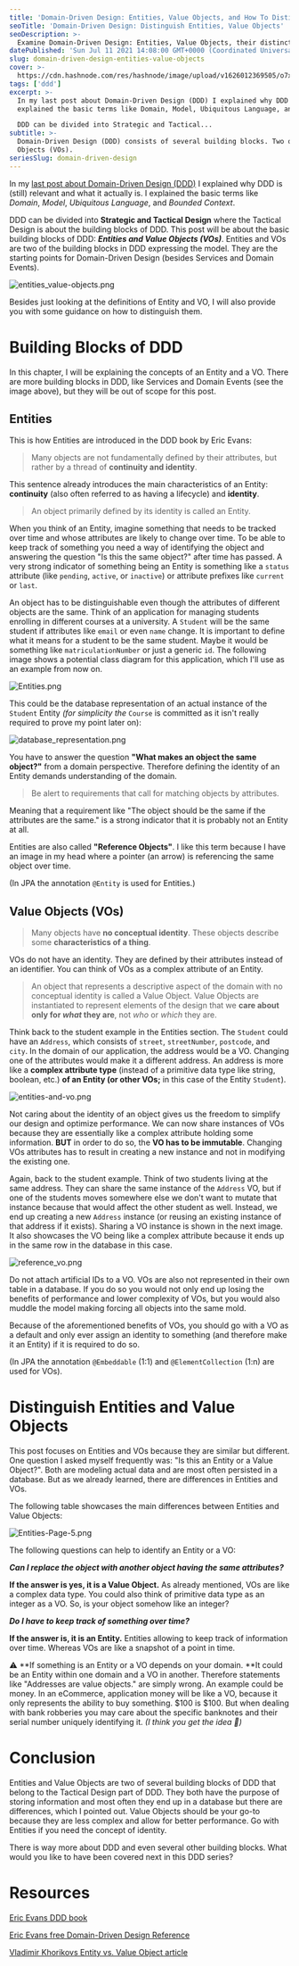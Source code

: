 ```yaml
---
title: 'Domain-Driven Design: Entities, Value Objects, and How To Distinguish Them'
seoTitle: 'Domain-Driven Design: Distinguish Entities, Value Objects'
seoDescription: >-
  Examine Domain-Driven Design: Entities, Value Objects, their distinctions, and effective modeling.
datePublished: 'Sun Jul 11 2021 14:08:00 GMT+0000 (Coordinated Universal Time)'
slug: domain-driven-design-entities-value-objects
cover: >-
  https://cdn.hashnode.com/res/hashnode/image/upload/v1626012369505/o7xRDYZVe.png
tags: ['ddd']
excerpt: >-
  In my last post about Domain-Driven Design (DDD) I explained why DDD is (still) relevant and what it actually is. I
  explained the basic terms like Domain, Model, Ubiquitous Language, and Bounded Context.

  DDD can be divided into Strategic and Tactical...
subtitle: >-
  Domain-Driven Design (DDD) consists of several building blocks. Two of the most important ones are Entities and Value
  Objects (VOs).
seriesSlug: domain-driven-design
---
```



In my [last post about Domain-Driven Design (DDD)](https://blog.jannikwempe.com/domain-driven-design-introduction) I
explained why DDD is (still) relevant and what it actually is. I explained the basic terms like _Domain_, _Model_,
_Ubiquitous Language_, and _Bounded Context_.

DDD can be divided into **Strategic and Tactical Design** where the Tactical Design is about the building blocks of DDD.
This post will be about the basic building blocks of DDD: **_Entities and Value Objects (VOs)_**. Entities and VOs are
two of the building blocks in DDD expressing the model. They are the starting points for Domain-Driven Design (besides
Services and Domain Events).

![entities_value-objects.png](https://cdn.hashnode.com/res/hashnode/image/upload/v1625991596910/OqWYI40Qe.png?auto=format,compress&w=800&fit=fillmax)

Besides just looking at the definitions of Entity and VO, I will also provide you with some guidance on how to
distinguish them.

# Building Blocks of DDD

In this chapter, I will be explaining the concepts of an Entity and a VO. There are more building blocks in DDD, like
Services and Domain Events (see the image above), but they will be out of scope for this post.

## Entities

This is how Entities are introduced in the DDD book by Eric Evans:

> Many objects are not fundamentally defined by their attributes, but rather by a thread of **continuity and identity**.

This sentence already introduces the main characteristics of an Entity: **continuity** (also often referred to as having
a lifecycle) and **identity**.

> An object primarily defined by its identity is called an Entity.

When you think of an Entity, imagine something that needs to be tracked over time and whose attributes are likely to
change over time. To be able to keep track of something you need a way of identifying the object and answering the
question "Is this the same object?" after time has passed. A very strong indicator of something being an Entity is
something like a `status` attribute (like `pending`, `active`, or `inactive`) or attribute prefixes like `current` or
`last`.

An object has to be distinguishable even though the attributes of different objects are the same. Think of an
application for managing students enrolling in different courses at a university. A `Student` will be the same student
if attributes like `email` or even `name` change. It is important to define what it means for a student to be the same
student. Maybe it would be something like `matriculationNumber` or just a generic `id`. The following image shows a
potential class diagram for this application, which I'll use as an example from now on.

![Entities.png](https://cdn.hashnode.com/res/hashnode/image/upload/v1626007641550/iwbJg62Rv.png?auto=format,compress&w=800&fit=fillmax)

This could be the database representation of an actual instance of the `Student` Entity _(for simplicity the_ `Course`
is committed as it isn't really required to prove my point later on):

![database_representation.png](https://cdn.hashnode.com/res/hashnode/image/upload/v1626009179377/OC3PgUleU.png?auto=format,compress&w=800&fit=fillmax)

You have to answer the question **"What makes an object the same object?"** from a domain perspective. Therefore
defining the identity of an Entity demands understanding of the domain.

> Be alert to requirements that call for matching objects by attributes.

Meaning that a requirement like "The object should be the same if the attributes are the same." is a strong indicator
that it is probably not an Entity at all.

Entities are also called **"Reference Objects"**. I like this term because I have an image in my head where a pointer
(an arrow) is referencing the same object over time.

(In JPA the annotation `@Entity` is used for Entities.)

## Value Objects (VOs)

> Many objects have **no conceptual identity**. These objects describe some **characteristics of a thing**.

VOs do not have an identity. They are defined by their attributes instead of an identifier. You can think of VOs as a
complex attribute of an Entity.

> An object that represents a descriptive aspect of the domain with no conceptual identity is called a Value Object.
> Value Objects are instantiated to represent elements of the design that we **care about only for _what_ they are**,
> not _who_ or _which_ they are.

Think back to the student example in the Entities section. The `Student` could have an `Address`, which consists of
`street`, `streetNumber`, `postcode`, and `city`. In the domain of our application, the address would be a VO. Changing
one of the attributes would make it a different address. An address is more like a **complex attribute type** (instead
of a primitive data type like string, boolean, etc.) **of an Entity (or other VOs;** in this case of the Entity
`Student`).

![entities-and-vo.png](https://cdn.hashnode.com/res/hashnode/image/upload/v1626008060606/biY7edZ3K.png?auto=format,compress&w=800&fit=fillmax)

Not caring about the identity of an object gives us the freedom to simplify our design and optimize performance. We can
now share instances of VOs because they are essentially like a complex attribute holding some information. **BUT** in
order to do so, the **VO has to be immutable**. Changing VOs attributes has to result in creating a new instance and not
in modifying the existing one.

Again, back to the student example. Think of two students living at the same address. They can share the same instance
of the `Address` VO, but if one of the students moves somewhere else we don't want to mutate that instance because that
would affect the other student as well. Instead, we end up creating a new `Address` instance (or reusing an existing
instance of that address if it exists). Sharing a VO instance is shown in the next image. It also showcases the VO being
like a complex attribute because it ends up in the same row in the database in this case.

![reference_vo.png](https://cdn.hashnode.com/res/hashnode/image/upload/v1626009267226/PAH9IWM9K.png?auto=format,compress&w=800&fit=fillmax)

Do not attach artificial IDs to a VO. VOs are also not represented in their own table in a database. If you do so you
would not only end up losing the benefits of performance and lower complexity of VOs, but you would also muddle the
model making forcing all objects into the same mold.

Because of the aforementioned benefits of VOs, you should go with a VO as a default and only ever assign an identity to
something (and therefore make it an Entity) if it is required to do so.

(In JPA the annotation `@Embeddable` (1:1) and `@ElementCollection` (1:n) are used for VOs).

# Distinguish Entities and Value Objects

This post focuses on Entities and VOs because they are similar but different. One question I asked myself frequently
was: "Is this an Entity or a Value Object?". Both are modeling actual data and are most often persisted in a database.
But as we already learned, there are differences in Entities and VOs.

The following table showcases the main differences between Entities and Value Objects:

![Entities-Page-5.png](https://cdn.hashnode.com/res/hashnode/image/upload/v1626010038393/bWvqwCDak.png?auto=format,compress&w=800&fit=fillmax)

The following questions can help to identify an Entity or a VO:

**_Can I replace the object with another object having the same attributes?_**

**If the answer is yes, it is a Value Object.** As already mentioned, VOs are like a complex data type. You could also
think of primitive data type as an integer as a VO. So, is your object somehow like an integer?

**_Do I have to keep track of something over time?_**

**If the answer is, it is an Entity.** Entities allowing to keep track of information over time. Whereas VOs are like a
snapshot of a point in time.

⚠️ \*\*If something is an Entity or a VO depends on your domain. \*\*It could be an Entity within one domain and a VO in
another. Therefore statements like "Addresses are value objects." are simply wrong. An example could be money. In an
eCommerce, application money will be like a VO, because it only represents the ability to buy something. $100 is $100.
But when dealing with bank robberies you may care about the specific banknotes and their serial number uniquely
identifying it. _(I think you get the idea 🤪)_

# Conclusion

Entities and Value Objects are two of several building blocks of DDD that belong to the Tactical Design part of DDD.
They both have the purpose of storing information and most often they end up in a database but there are differences,
which I pointed out. Value Objects should be your go-to because they are less complex and allow for better performance.
Go with Entities if you need the concept of identity.

There is way more about DDD and even several other building blocks. What would you like to have been covered next in
this DDD series?

# Resources

[Eric Evans DDD book](https://www.amazon.com/Domain-Driven-Design-Tackling-Complexity-Software/dp/0321125215/)

[Eric Evans free Domain-Driven Design Reference](https://www.domainlanguage.com/wp-content/uploads/2016/05/DDD_Reference_2015-03.pdf)

[Vladimir Khorikovs Entity vs. Value Object article](https://enterprisecraftsmanship.com/posts/entity-vs-value-object-the-ultimate-list-of-differences/)
